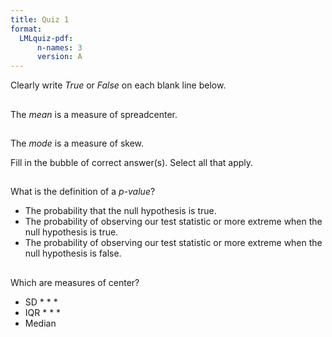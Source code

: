 ```yaml
---
title: Quiz 1
format:
  LMLquiz-pdf:
      n-names: 3
      version: A
---
```


:::{.directionsbox}
Clearly write *True* or *False* on each blank line below.
:::

## {.tf}

The *mean* is a measure of [spread]{.vA .vB}[center]{.vC .vD}.

## {.tf}

The *mode* is a measure of skew.

\vspace{3mm}

:::{.directionsbox}
Fill in the bubble of correct answer(s). Select all that apply.
:::

##

What is the definition of a *p-value*?

- The probability that the null hypothesis is true.
- The probability of observing our test statistic or more extreme when the null hypothesis is true.
- The probability of observing our test statistic or more extreme when the null hypothesis is false.


##

Which are measures of center?

- SD
* * *
- IQR
* * *
- Median


